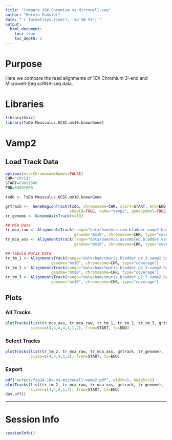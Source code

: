 ```yaml
---
title: "Compare 10X Chromium vs Microwell-seq"
author: "Mervin Fansler"
date: "`r format(Sys.time(), '%d %B %Y')`"
output: 
  html_document: 
    toc: true
    toc_depth: 2
---
```


# Purpose 

Here we compare the read alignments of 10X Chromium 3'-end and Microwell-Seq scRNA-seq data.

# Libraries
```r
library(Gviz)
library(TxDb.Mmusculus.UCSC.mm10.knownGene)
```

# Vamp2
## Load Track Data
```r
options(ucscChromosomeNames=FALSE)
CHR="chr11"
START=69091600
END=69092600

txdb <- TxDb.Mmusculus.UCSC.mm10.knownGene

grtrack <-  GeneRegionTrack(txdb, chromosome=CHR, start=START, end=END, symbol="Vamp2",
                            showId=TRUE, name="Vamp2", geneSymbol=TRUE, )
tr_genome <- GenomeAxisTrack(v=10)

## MCA Data
tr_mca_raw <- AlignmentsTrack(range="data/bam/mca.raw.bladder.vamp2.bam", name="Microwell-Seq\n(Raw)", 
                              genome="mm10", chromosome=CHR, type="coverage")
tr_mca_ass <- AlignmentsTrack(range="data/bam/mca.assembled.bladder.vamp2.bam", name="Microwell-Seq\n(Assembled)",
                              genome="mm10", chromosome=CHR, type="coverage")

## Tabula Muris Data
tr_tm_1 <- AlignmentsTrack(range="data/bam/tmuris.bladder.p4_3.vamp2.bam", name="10X Chromium", 
                    genome="mm10", chromosome=CHR, type="coverage")
tr_tm_2 <- AlignmentsTrack(range="data/bam/tmuris.bladder.p4_3.vamp2.bam", name="10X Chromium", 
                    genome="mm10", chromosome=CHR, type="coverage")
tr_tm_3 <- AlignmentsTrack(range="data/bam/tmuris.bladder.p7_7.vamp2.bam", name="10X Chromium", 
                    genome="mm10", chromosome=CHR, type="coverage")
```

## Plots
### All Tracks
```r
plotTracks(list(tr_mca_ass, tr_mca_raw, tr_tm_1, tr_tm_2, tr_tm_3, grtrack, tr_genome), 
           sizes=c(4,4,4,4,4,1,2), from=START, to=END)
```

### Select Tracks
```r
plotTracks(list(tr_tm_2, tr_mca_raw, tr_mca_ass, grtrack, tr_genome), 
           sizes=c(4,4,4,1,2), from=START, to=END)
```

### Export
```r
pdf("output/fig1A-10x-vs-microwell-vamp2.pdf", width=5, height=5)
plotTracks(list(tr_tm_2, tr_mca_raw, tr_mca_ass, grtrack, tr_genome), 
           sizes=c(4,4,4,1,2), from=START, to=END)
dev.off()
```

---

# Session Info
```r
sessionInfo()
```
